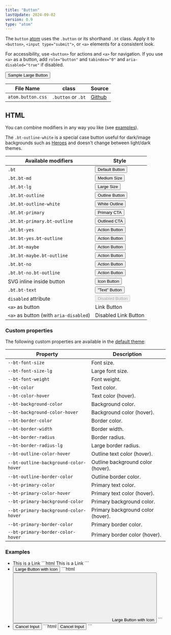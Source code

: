 ```yaml
---
title: "Button"
lastUpdate: 2024-09-02
version: 0.9
type: "atom"
---
```



<section class="prose">

The `button` [atom](/docs/start#atoms) uses the `.button` or its shorthand `.bt` class. Apply it to `<button>`, `<input type="submit">`, or `<a>` elements for a consistent look.

For accessibility, use `<button>` for actions and `<a>` for navigation. If you use `<a>` as a button, add `role="button"` and `tabindex="0"` and `aria-disabled="true"` if disabled.

<button class="bt bt-lg bt-primary">Sample Large Button</button>

<div class="docs_oversizedTable">

| File Name         | class              | Source      |
| ----------------- | ------------------ | ----------- |
| `atom.button.css` | `.button` or `.bt` | [Github][1] |

[1]: https://github.com/minimaldesign/mCSS/blob/main/src/styles/atom.button.css

</div>

</section>

## HTML

<section class="prose">

You can combine modifiers in any way you like (see [examples](#examples)).

The `.bt-outline-white` is a special case button useful for dark/image backgrounds such as [Heroes](/components/hero) and doesn't change between light/dark themes.

<div class="docs_oversizedTable">

| Available modifiers                    | Style                                                                                  |
| -------------------------------------- | -------------------------------------------------------------------------------------- |
| `.bt`                                  | <button class="bt">Default Button</button>                                             |
| `.bt.bt-md`                            | <button class="bt bt-md">Medium Size</button>                                          |
| `.bt.bt-lg`                            | <button class="bt bt-lg">Large Size</button>                                           |
| `.bt.bt-outline`                       | <button class="bt bt-outline">Outline Button</button>                                  |
| `.bt.bt-outline-white`                 | <button class="bt bt-outline-white">White Outline</button>                             |
| `.bt.bt-primary`                       | <button class="bt bt-primary">Primary CTA</button>                                     |
| `.bt.bt-primary.bt-outline`            | <button class="bt bt-primary bt-outline">Outlined CTA</button>                         |
| `.bt.bt-yes`                           | <button class="bt bt-yes">Action Button</button>                                       |
| `.bt.bt-yes.bt-outline`                | <button class="bt bt-yes bt-outline">Action Button</button>                            |
| `.bt.bt-maybe`                         | <button class="bt bt-maybe">Action Button</button>                                     |
| `.bt.bt-maybe.bt-outline`              | <button class="bt bt-maybe bt-outline">Action Button</button>                          |
| `.bt.bt-no`                            | <button class="bt bt-no">Action Button</button>                                        |
| `.bt.bt-no.bt-outline`                 | <button class="bt bt-no bt-outline">Action Button</button>                             |
| SVG inline inside button               | <button class="bt"><Fragment set:html={arrow} />Icon Button</button>                   |
| `.bt.bt-text`                          | <button class="bt bt-text">"Text" Button</button>                                      |
| `disabled` attribute                   | <button class="bt" disabled>Disabled Button</button>                                   |
| `<a>` as button                        | <a class="bt" role="button" tabindex="0"> Link Button</a>                              |
| `<a>` as button (with `aria-disabled`) | <a class="bt" role="button" aria-disabled="true" tabindex="0">Disabled Link Button</a> |

</div>

### Custom properties

The following custom properties are available in the [default theme](/docs/themes):

<div class="docs_oversizedTable">

| Property                              | Description                       |
| ------------------------------------- | --------------------------------- |
| `--bt-font-size`                      | Font size.                        |
| `--bt-font-size-lg`                   | Large font size.                  |
| `--bt-font-weight`                    | Font weight.                      |
| `--bt-color`                          | Text color.                       |
| `--bt-color-hover`                    | Text color (hover).               |
| `--bt-background-color`               | Background color.                 |
| `--bt-background-color-hover`         | Background color (hover).         |
| `--bt-border-color`                   | Border color.                     |
| `--bt-border-width`                   | Border width.                     |
| `--bt-border-radius`                  | Border radius.                    |
| `--bt-border-radius-lg`               | Large border radius.              |
| `--bt-outline-color-hover`            | Outline text color (hover).       |
| `--bt-outline-background-color-hover` | Outline background color (hover). |
| `--bt-outline-border-color`           | Outline border color.             |
| `--bt-primary-color`                  | Primary text color.               |
| `--bt-primary-color-hover`            | Primary text color (hover).       |
| `--bt-primary-background-color`       | Primary background color.         |
| `--bt-primary-background-color-hover` | Primary background color (hover). |
| `--bt-primary-border-color`           | Primary border color.             |
| `--bt-primary-border-color-hover`     | Primary border color (hover).     |

</div>

</section>

### Examples

<ul class="docs_examples">
  <li>
    <a class="bt">This is a Link</a>
    ```html
    <a class="bt">This is a Link</a>
    ```
  </li>
  <li>
    <button class="bt bt-lg bt-primary" type="button">
      <Fragment set:html={arrow} />
      Large Button with Icon
    </button>
    ```html
    <button class="bt bt-lg bt-primary" type="button">
      <svg>[…]</svg> Large Button with Icon
    </button>
    ```
  </li>
  <li>
    <input
      class="bt bt-md bt-no bt-outline"
      type="submit"
      value="Cancel Input"
    />
    ```html
    <input
      class="bt bt-md bt-no bt-outline"
      type="submit"
      value="Cancel Input"
    />
    ```
  </li>
</ul>

